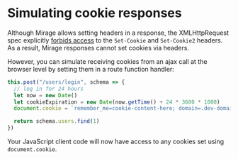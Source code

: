 # Simulating cookie responses

Although Mirage allows setting headers in a response, the
XMLHttpRequest spec explicitly
[forbids access](<http://www.w3.org/TR/XMLHttpRequest/#the-getresponseheader()-method>)
to the `Set-Cookie` and `Set-Cookie2` headers. As a result, Mirage
responses cannot set cookies via headers.

However, you can simulate receiving cookies from an ajax
call at the browser level by setting them in a route
function handler:

```js
this.post("/users/login", schema => {
  // log in for 24 hours
  let now = new Date()
  let cookieExpiration = new Date(now.getTime() + 24 * 3600 * 1000)
  document.cookie = `remember_me=cookie-content-here; domain=.dev-domain; path=/; expires=${cookieExpiration.toUTCString()};`

  return schema.users.find(1)
})
```

Your JavaScript client code will now have access to any cookies set
using `document.cookie`.
